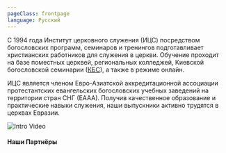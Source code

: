 ```yaml
---
pageClass: frontpage
language: Русский
---
```

С 1994 года Институт церковного служения (ИЦС) посредством богословских программ, семинаров и тренингов подготавливает христианских работников для служения в церкви. Обучение проходит на базе поместных церквей, региональных колледжей, Киевской богословской семинарии ([КБС](https://ktsonline.org/abiturientu/navchalni-programy/352-cmi-ua)), а также в режиме онлайн.

ИЦС является членом Евро-Азиатской аккредитационной ассоциации протестантских евангельских богословских учебных заведений на территории стран СНГ (ЕААА). Получив качественное образование и практические навыки служения, наши выпускники активно трудятся в церквах Евразии.

![Intro Video](https://youtu.be/us_--1rT0nM)

<!-- #### Блог ИЦС: [http://bogoslovie.net](http://bogoslovie.net/ "Перейти на блог ИЦС") -->

#### Наши Партнёры
